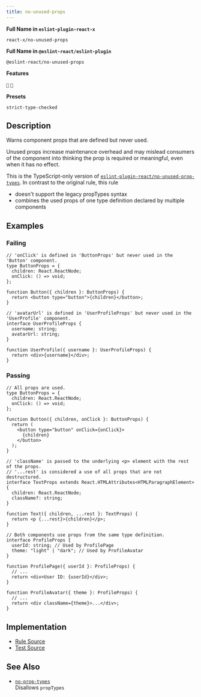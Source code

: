 ```yaml
---
title: no-unused-props
---
```


**Full Name in `eslint-plugin-react-x`**

```plain copy
react-x/no-unused-props
```

**Full Name in `@eslint-react/eslint-plugin`**

```plain copy
@eslint-react/no-unused-props
```

**Features**

`💭` `🧪`

**Presets**

`strict-type-checked`
## Description

Warns component props that are defined but never used.

Unused props increase maintenance overhead and may mislead consumers of the component into thinking the prop is required or meaningful, even when it has no effect.

This is the TypeScript-only version of [`eslint-plugin-react/no-unused-prop-types`](https://github.com/jsx-eslint/eslint-plugin-react/blob/master/docs/rules/no-unused-prop-types.md). In contrast to the original rule, this rule

- doesn't support the legacy propTypes syntax
- combines the used props of one type definition declared by multiple components

## Examples

### Failing

```tsx
// 'onClick' is defined in 'ButtonProps' but never used in the 'Button' component.
type ButtonProps = {
  children: React.ReactNode;
  onClick: () => void;
};

function Button({ children }: ButtonProps) {
  return <button type="button">{children}</button>;
}
```

```tsx
// 'avatarUrl' is defined in 'UserProfileProps' but never used in the 'UserProfile' component.
interface UserProfileProps {
  username: string;
  avatarUrl: string;
}

function UserProfile({ username }: UserProfileProps) {
  return <div>{username}</div>;
}
```

### Passing

```tsx
// All props are used.
type ButtonProps = {
  children: React.ReactNode;
  onClick: () => void;
};

function Button({ children, onClick }: ButtonProps) {
  return (
    <button type="button" onClick={onClick}>
      {children}
    </button>
  );
}
```

```tsx
// 'className' is passed to the underlying <p> element with the rest of the props.
// '...rest' is considered a use of all props that are not destructured.
interface TextProps extends React.HTMLAttributes<HTMLParagraphElement> {
  children: React.ReactNode;
  className?: string;
}

function Text({ children, ...rest }: TextProps) {
  return <p {...rest}>{children}</p>;
}
```

```tsx
// Both components use props from the same type definition.
interface ProfileProps {
  userId: string; // Used by ProfilePage
  theme: "light" | "dark"; // Used by ProfileAvatar
}

function ProfilePage({ userId }: ProfileProps) {
  // ...
  return <div>User ID: {userId}</div>;
}

function ProfileAvatar({ theme }: ProfileProps) {
  // ...
  return <div className={theme}>...</div>;
}
```

## Implementation

- [Rule Source](https://github.com/Rel1cx/eslint-react/tree/main/packages/plugins/eslint-plugin-react-x/src/rules/no-unused-props.ts)
- [Test Source](https://github.com/Rel1cx/eslint-react/tree/main/packages/plugins/eslint-plugin-react-x/src/rules/no-unused-props.spec.ts)

## See Also

- [`no-prop-types`](/docs/rules/no-prop-types)\
  Disallows `propTypes`
